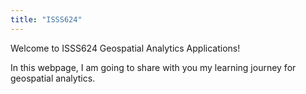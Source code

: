```yaml
---
title: "ISSS624"
---
```


Welcome to ISSS624 Geospatial Analytics Applications!

In this webpage, I am going to share with you my learning journey for geospatial analytics.
